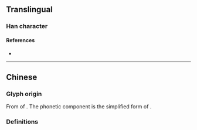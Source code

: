 {{also|傳}}
{{character info}}
==Translingual==
{{Han simplified forms|傳|伝|传}}

===Han character===
{{Han char|rn=9|rad=人|as=04|sn=6|four=|canj=OQNI|ids=⿰亻专}}

====References====
* {{Han ref|kx=0096.121|hdz=10117.170|uh=4F20|ud=20256}}

----

==Chinese==

===Glyph origin===
From {{w|cursive script (East Asia)|cursive script}} of {{l|zh|傳}}. The phonetic component {{l|zh|专}} is the simplified form of {{l|zh|專}}.

===Definitions===
{{zh-see|傳}}